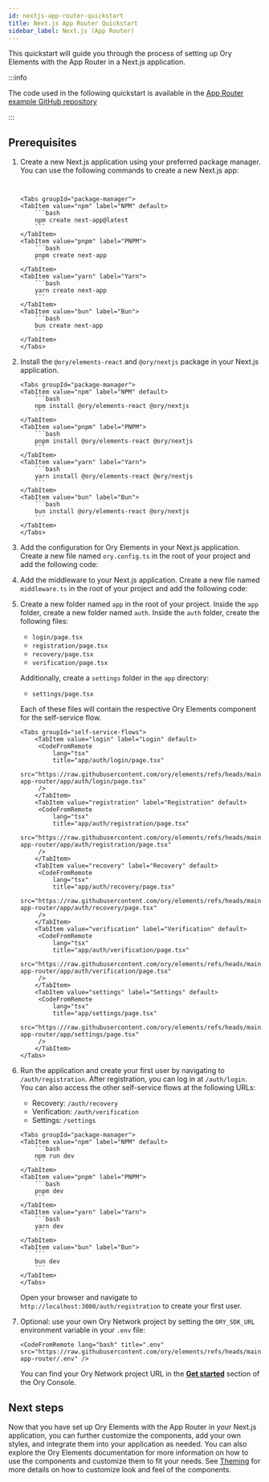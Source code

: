 ```yaml
---
id: nextjs-app-router-quickstart
title: Next.js App Router Quickstart
sidebar_label: Next.js (App Router)
---
```



This quickstart will guide you through the process of setting up Ory Elements with the App Router in a Next.js application.

:::info

The code used in the following quickstart is available in the
[App Router example GitHub repository](https://github.com/ory/elements/tree/main/examples/nextjs-app-router)

:::

## Prerequisites

1. Create a new Next.js application using your preferred package manager. You can use the following commands to create a new
   Next.js app:

   ````mdx-code-block


   <Tabs groupId="package-manager">
   <TabItem value="npm" label="NPM" default>
       ```bash
       npm create next-app@latest
       ```
   </TabItem>
   <TabItem value="pnpm" label="PNPM">
       ```bash
       pnpm create next-app
       ```
   </TabItem>
   <TabItem value="yarn" label="Yarn">
       ```bash
       yarn create next-app
       ```
   </TabItem>
   <TabItem value="bun" label="Bun">
       ```bash
       bun create next-app
       ```
   </TabItem>
   </Tabs>
   ````

2. Install the `@ory/elements-react` and `@ory/nextjs` package in your Next.js application.

   ````mdx-code-block
   <Tabs groupId="package-manager">
   <TabItem value="npm" label="NPM" default>
       ```bash
       npm install @ory/elements-react @ory/nextjs
       ```
   </TabItem>
   <TabItem value="pnpm" label="PNPM">
       ```bash
       pnpm install @ory/elements-react @ory/nextjs
       ```
   </TabItem>
   <TabItem value="yarn" label="Yarn">
       ```bash
       yarn install @ory/elements-react @ory/nextjs
       ```
   </TabItem>
   <TabItem value="bun" label="Bun">
       ```bash
       bun install @ory/elements-react @ory/nextjs
       ```
   </TabItem>
   </Tabs>
   ````

3. Add the configuration for Ory Elements in your Next.js application. Create a new file named `ory.config.ts` in the root of your
   project and add the following code:

   <CodeFromRemote
     lang="ts"
     title="ory.config.ts"
     src="https://raw.githubusercontent.com/ory/elements/refs/heads/main/examples/nextjs-app-router/ory.config.ts"
   />

4. Add the middleware to your Next.js application. Create a new file named `middleware.ts` in the root of your project and add the
   following code:

   <CodeFromRemote
     lang="ts"
     title="middleware.ts"
     src="https://raw.githubusercontent.com/ory/elements/refs/heads/main/examples/nextjs-app-router/middleware.ts"
   />

5. Create a new folder named `app` in the root of your project. Inside the `app` folder, create a new folder named `auth`. Inside
   the `auth` folder, create the following files:
   - `login/page.tsx`
   - `registration/page.tsx`
   - `recovery/page.tsx`
   - `verification/page.tsx`

   Additionally, create a `settings` folder in the `app` directory:
   - `settings/page.tsx`

   Each of these files will contain the respective Ory Elements component for the self-service flow.

   ```mdx-code-block
   <Tabs groupId="self-service-flows">
       <TabItem value="login" label="Login" default>
        <CodeFromRemote
            lang="tsx"
            title="app/auth/login/page.tsx"
            src="https://raw.githubusercontent.com/ory/elements/refs/heads/main/examples/nextjs-app-router/app/auth/login/page.tsx"
        />
       </TabItem>
       <TabItem value="registration" label="Registration" default>
        <CodeFromRemote
            lang="tsx"
            title="app/auth/registration/page.tsx"
            src="https://raw.githubusercontent.com/ory/elements/refs/heads/main/examples/nextjs-app-router/app/auth/registration/page.tsx"
        />
       </TabItem>
       <TabItem value="recovery" label="Recovery" default>
        <CodeFromRemote
            lang="tsx"
            title="app/auth/recovery/page.tsx"
            src="https://raw.githubusercontent.com/ory/elements/refs/heads/main/examples/nextjs-app-router/app/auth/recovery/page.tsx"
        />
       </TabItem>
       <TabItem value="verification" label="Verification" default>
        <CodeFromRemote
            lang="tsx"
            title="app/auth/verification/page.tsx"
            src="https://raw.githubusercontent.com/ory/elements/refs/heads/main/examples/nextjs-app-router/app/auth/verification/page.tsx"
        />
       </TabItem>
       <TabItem value="settings" label="Settings" default>
        <CodeFromRemote
            lang="tsx"
            title="app/settings/page.tsx"
            src="https://raw.githubusercontent.com/ory/elements/refs/heads/main/examples/nextjs-app-router/app/settings/page.tsx"
        />
       </TabItem>
   </Tabs>
   ```

6. Run the application and create your first user by navigating to `/auth/registration`. After registration, you can log in at
   `/auth/login`. You can also access the other self-service flows at the following URLs:
   - Recovery: `/auth/recovery`
   - Verification: `/auth/verification`
   - Settings: `/settings`

   ````mdx-code-block
   <Tabs groupId="package-manager">
   <TabItem value="npm" label="NPM" default>
       ```bash
       npm run dev
       ```
   </TabItem>
   <TabItem value="pnpm" label="PNPM">
       ```bash
       pnpm dev
       ```
   </TabItem>
   <TabItem value="yarn" label="Yarn">
       ```bash
       yarn dev
       ```
   </TabItem>
   <TabItem value="bun" label="Bun">
       ```
       bun dev
       ```
   </TabItem>
   </Tabs>
   ````

   Open your browser and navigate to `http://localhost:3000/auth/registration` to create your first user.

7. Optional: use your own Ory Network project by setting the `ORY_SDK_URL` environment variable in your `.env` file:

   ```mdx-code-block
   <CodeFromRemote lang="bash" title=".env" src="https://raw.githubusercontent.com/ory/elements/refs/heads/main/examples/nextjs-app-router/.env" />
   ```

   You can find your Ory Network project URL in the [**Get started**](https://console.ory.sh/projects/current/get-started) section
   of the Ory Console.

## Next steps

Now that you have set up Ory Elements with the App Router in your Next.js application, you can further customize the components,
add your own styles, and integrate them into your application as needed. You can also explore the Ory Elements documentation for
more information on how to use the components and customize them to fit your needs. See
[Theming](../../elements/guides/02_theming.mdx) for more details on how to customize look and feel of the components.
